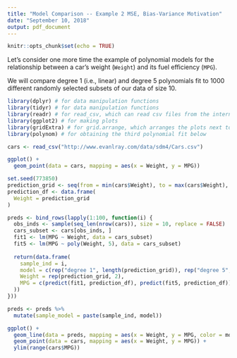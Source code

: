 ```yaml
---
title: "Model Comparison -- Example 2 MSE, Bias-Variance Motivation"
date: "September 10, 2018"
output: pdf_document
---
```


```r
knitr::opts_chunk$set(echo = TRUE)
```

Let's consider one more time the example of polynomial models for the relationship between a car's weight (`Weight`) and its fuel efficiency (`MPG`).

We will compare degree 1 (i.e., linear) and degree 5 polynomials fit to 1000 different randomly selected subsets of our data of size 10.

```r
library(dplyr) # for data manipulation functions
library(tidyr) # for data manipulation functions
library(readr) # for read_csv, which can read csv files from the internet
library(ggplot2) # for making plots
library(gridExtra) # for grid.arrange, which arranges the plots next to each other
library(polynom) # for obtaining the third polynomial fit below

cars <- read_csv("http://www.evanlray.com/data/sdm4/Cars.csv")

ggplot() + 
  geom_point(data = cars, mapping = aes(x = Weight, y = MPG))
```

```r
set.seed(773850)
prediction_grid <- seq(from = min(cars$Weight), to = max(cars$Weight), length = 1001)
prediction_df <- data.frame(
  Weight = prediction_grid
)

preds <- bind_rows(lapply(1:100, function(i) {
  obs_inds <- sample(seq_len(nrow(cars)), size = 10, replace = FALSE)
  cars_subset <- cars[obs_inds, ]
  fit1 <- lm(MPG ~ Weight, data = cars_subset)
  fit5 <- lm(MPG ~ poly(Weight, 5), data = cars_subset)
  
  return(data.frame(
    sample_ind = i,
    model = c(rep("degree 1", length(prediction_grid)), rep("degree 5", length(prediction_grid))),
    Weight = rep(prediction_grid, 2),
    MPG = c(predict(fit1, prediction_df), predict(fit5, prediction_df))
  ))
}))

preds <- preds %>%
  mutate(sample_model = paste(sample_ind, model))
```

```r
ggplot() +
  geom_line(data = preds, mapping = aes(x = Weight, y = MPG, color = model, group = sample_model), alpha = 0.3) +
  geom_point(data = cars, mapping = aes(x = Weight, y = MPG)) +
  ylim(range(cars$MPG))
```
